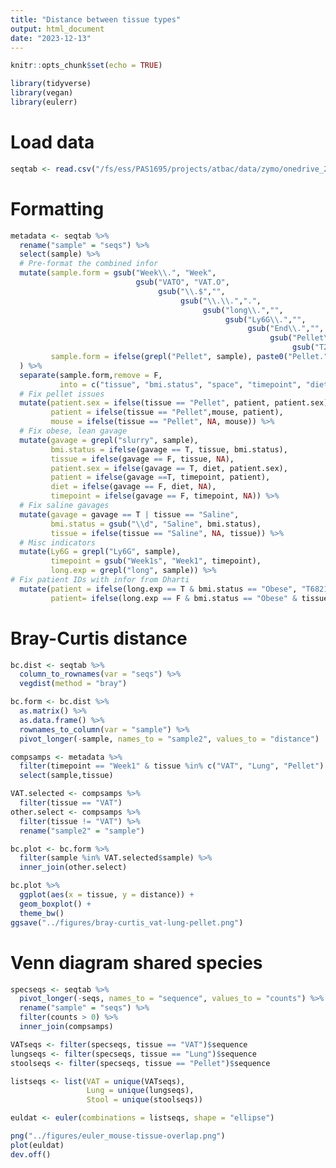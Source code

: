 ```yaml
---
title: "Distance between tissue types"
output: html_document
date: "2023-12-13"
---
```


```r
knitr::opts_chunk$set(echo = TRUE)

library(tidyverse)
library(vegan)
library(eulerr)
```

# Load data

```r
seqtab <- read.csv("/fs/ess/PAS1695/projects/atbac/data/zymo/onedrive_2023-09-27/zr13065.16S_230916.zymo/00...AllSamples.Bac16Sv34/DADA2_ASV_Distribution/ASV_Abundance_Table.csv")
```

# Formatting

```r
metadata <- seqtab %>%
  rename("sample" = "seqs") %>%
  select(sample) %>% 
  # Pre-format the combined infor
  mutate(sample.form = gsub("Week\\.", "Week", 
                            gsub("VATO", "VAT.O", 
                                 gsub("\\.$","",
                                      gsub("\\.\\.",".", 
                                           gsub("long\\.","",
                                                gsub("Ly6G\\.","",
                                                     gsub("End\\.","",
                                                          gsub("Pellet\\.","",
                                                               gsub("T2..T6821","T6821(T2)",sample))))))))),
         sample.form = ifelse(grepl("Pellet", sample), paste0("Pellet.", sample.form), sample.form)
  ) %>%
  separate(sample.form,remove = F,
           into = c("tissue", "bmi.status", "space", "timepoint", "diet", "mouse", "patient", "patient.sex"), sep = "\\.") %>%
  # Fix pellet issues
  mutate(patient.sex = ifelse(tissue == "Pellet", patient, patient.sex),
         patient = ifelse(tissue == "Pellet",mouse, patient),
         mouse = ifelse(tissue == "Pellet", NA, mouse)) %>%
  # Fix obese, lean gavage
  mutate(gavage = grepl("slurry", sample),
         bmi.status = ifelse(gavage == T, tissue, bmi.status),
         tissue = ifelse(gavage == F, tissue, NA),
         patient.sex = ifelse(gavage == T, diet, patient.sex),
         patient = ifelse(gavage ==T, timepoint, patient),
         diet = ifelse(gavage == F, diet, NA),
         timepoint = ifelse(gavage == F, timepoint, NA)) %>%
  # Fix saline gavages
  mutate(gavage = gavage == T | tissue == "Saline",
         bmi.status = gsub("\\d", "Saline", bmi.status),
         tissue = ifelse(tissue == "Saline", NA, tissue)) %>%
  # Misc indicators
  mutate(Ly6G = grepl("Ly6G", sample),
         timepoint = gsub("Week1s", "Week1", timepoint),
         long.exp = grepl("long", sample)) %>%
# Fix patient IDs with infor from Dharti
  mutate(patient = ifelse(long.exp == T & bmi.status == "Obese", "T6821", patient),
         patient= ifelse(long.exp == F & bmi.status == "Obese" & tissue != "Pellet" & is.na(patient), "T6824", patient))
```

# Bray-Curtis distance

```r
bc.dist <- seqtab %>%
  column_to_rownames(var = "seqs") %>%
  vegdist(method = "bray") 

bc.form <- bc.dist %>%
  as.matrix() %>%
  as.data.frame() %>%
  rownames_to_column(var = "sample") %>%
  pivot_longer(-sample, names_to = "sample2", values_to = "distance")
```

```r
compsamps <- metadata %>%
  filter(timepoint == "Week1" & tissue %in% c("VAT", "Lung", "Pellet") & bmi.status == "Obese") %>%
  select(sample,tissue)

VAT.selected <- compsamps %>%
  filter(tissue == "VAT")
other.select <- compsamps %>%
  filter(tissue != "VAT") %>%
  rename("sample2" = "sample")

bc.plot <- bc.form %>%
  filter(sample %in% VAT.selected$sample) %>%
  inner_join(other.select)
```

```r
bc.plot %>%
  ggplot(aes(x = tissue, y = distance)) +
  geom_boxplot() +
  theme_bw()
ggsave("../figures/bray-curtis_vat-lung-pellet.png")
```

# Venn diagram shared species

```r
specseqs <- seqtab %>%
  pivot_longer(-seqs, names_to = "sequence", values_to = "counts") %>%
  rename("sample" = "seqs") %>%
  filter(counts > 0) %>%
  inner_join(compsamps)

VATseqs <- filter(specseqs, tissue == "VAT")$sequence
lungseqs <- filter(specseqs, tissue == "Lung")$sequence
stoolseqs <- filter(specseqs, tissue == "Pellet")$sequence

listseqs <- list(VAT = unique(VATseqs),
                 Lung = unique(lungseqs),
                 Stool = unique(stoolseqs))

euldat <- euler(combinations = listseqs, shape = "ellipse")
```

```r
png("../figures/euler_mouse-tissue-overlap.png")
plot(euldat)
dev.off()

```
